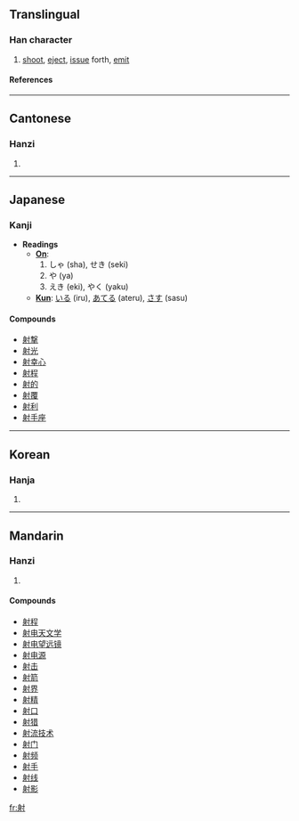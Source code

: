 ==Translingual==
===Han character===
{{Han char|rn=41|rad=寸|as=07|sn=10|four=2420<sub>0</sub>|canj=竹竹木戈 (HHDI)}}
# [[shoot]], [[eject]], [[issue]] forth, [[emit]]
====References====
{{Han ref|kx=0294.130|dkj=07434|dj=0582.080|hdz=10506.100|uh=5C04|ud=23556|bh=AE67|bd=44647}}
----
==Cantonese==
===Hanzi===
{{yue-hanzi|jyut=|y=se6}}
# {{defn|Cantonese}}
----
==Japanese==
===Kanji===
* '''Readings'''
** '''[[On]]''': 
**#しゃ (sha), せき (seki)
**#や (ya)
**#えき (eki), やく (yaku)
** '''[[Kun]]''': [[いる]] (iru), [[あてる]] (ateru), [[さす]] (sasu)

====Compounds====
*[[射撃]]
*[[射光]]
*[[射幸心]]
*[[射程]]
*[[射的]]
*[[射覆]]
*[[射利]]
*[[射手座]]
----
==Korean==
===Hanja===
{{ko-hanja|hangeul=[[사]], [[석]]|rv=sa, seok|mr=sa, sŏk}}
# {{defn|Korean}}
----
==Mandarin==
===Hanzi===
{{cmn-hanzi|pin=[[shè]] (she4), [[yè]] (ye4), [[yì]] (yi4)|wg=}}
# {{defn|Mandarin}}

====Compounds====
*[[射程]]
*[[射电天文学]]
*[[射电望远镜]]
*[[射电源]]
*[[射击]]
*[[射箭]]
*[[射界]]
*[[射精]]
*[[射口]]
*[[射猎]]
*[[射流技术]]
*[[射门]]
*[[射频]]
*[[射手]]
*[[射线]]
*[[射影]]

[[fr:射]]